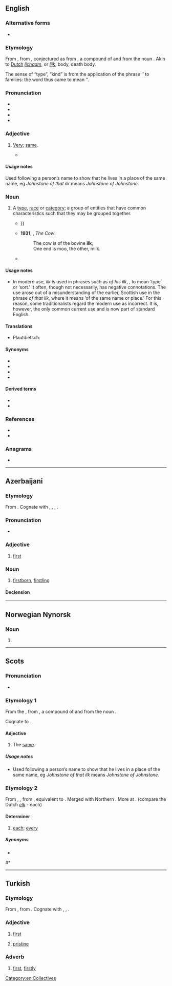 {{also|Ilk}}
==English==
{{was wotd|2006|June|8}}

===Alternative forms===
* {{l|en|ilke}}

===Etymology===
From {{der|en|enm|ilke}}, from {{der|en|ang|ilca|}}, conjectured as from {{der|en|gem-pro|*ilīkaz}}, a compound of {{m|gem-pro|*iz}} and {{m|gem-pro|*-līkaz}} from the noun {{m|gem-pro|*līką||body}}. Akin to [[Dutch]] ''[[lichaam]]'', or ''[[lijk]]'', body, death body.

The sense of “type”, “kind” is from the application of the phrase ‘{{m|en|of that ilk}}’ to families: the word thus came to mean ‘{{m|en|family}}’.

===Pronunciation===
* {{IPA|en|/ɪlk/}}
* {{audio|en|en-us-ilk.ogg|Audio (US)}}
* {{audio|en|en-au-ilk.ogg|Audio (AU)}}
* {{rhymes|en|ɪlk}}

===Adjective===
{{en-adj|-}}

# {{lb|en|Scotland|and|Northern England}} [[very|Very]]; [[same]].
#* {{RQ:Spenser Faerie Queene|1|4|passage=By semblaunt, was that '''ilke''' image}}

====Usage notes====
Used following a person’s name to show that he lives in a place of the same name, eg ''Johnstone of that ilk'' means ''Johnstone of Johnstone''.

===Noun===
{{en-noun}}

# A [[type]], [[race]] or [[category]]; a group of entities that have common characteristics such that they may be grouped together.
#* {{RQ:Sinclair Jungle|chapter=25|passage="Hinkydink” or “Bathhouse John,” or others of that '''ilk''', were proprietors of the most notorious dives in Chicago{{...}}}}
#* '''1931''', {{w|Ogden Nash}}, ''The Cow'':
#*: The cow is of the bovine '''ilk''';
#*: One end is moo, the other, milk.
#* {{quote-journal|en|author=Robbie Collin|title=Grimsby review: ' Sacha Baron Cohen's vital, venomous action movie'|work={{w|The Daily Telegraph}} (London)|date=23 February 2016|passage=On the surface, the film is a globe-trotting gross-out caper in which Nobby, who's from a hellish version of the titular Lincolnshire town ("twinned with Chernobyl"), is reunited with his long-lost brother Sebastian (Mark Strong), who has become a spy for the British secret services. That makes him a servant of the powers-that-be that have no time for Nobby and his scrounging '''ilk'''. }}

====Usage notes====
* In modern use, ''ilk'' is used in phrases such as ''of his ilk'', {{m|en|of that ilk}}, to mean ‘type’ or ‘sort.’ It often, though not necessarily, has negative connotations. The use arose out of a misunderstanding of the earlier, Scottish use in the phrase ''of that ilk'', where it means ‘of the same name or place.’ For this reason, some traditionalists regard the modern use as incorrect. It is, however, the only common current use and is now part of standard English.

====Translations====
{{trans-top|type, race, or category}}
* Plautdietsch: {{t|pdt|Sort|f}}
{{trans-mid}}
{{trans-bottom}}

====Synonyms====
* {{l|en|kind}}
* {{l|en|likes}}
* {{l|en|sort}}
* {{l|en|type}}

====Derived terms====
* {{l|en|of that ilk}}
* {{l|en|thilk}}

===References===
* {{R:NOAD 2005}}
* {{R:Online Etymology Dictionary}}

===Anagrams===
* {{anagrams|en|a=ikl|Kil}}

[[Category:en:Collectives]]

----

==Azerbaijani==

===Etymology===
From {{inh|az|trk-pro|*il(i)k|t=before; early; first}}. Cognate with {{cog|otk|𐰃𐰠𐰚|tr=ilk|t=first}}, {{cog|xqa|اِلْكْ|tr=ilk|t=first, firstly}}, {{cog|tr|ilk}}, {{cog|cv|ӗлӗк|t=before, in old times; ago}}.

===Pronunciation===
* {{IPA|az|[ilk]}}

===Adjective===
{{head|az|adjective}}

# [[first]]
#: {{uxi|az|'''ilk''' [[sevgi]]/[[məhəbbət]]|'''first''' love}}

===Noun===
{{az-noun|i|lər}}

# [[firstborn]], [[firstling]]

====Declension====
{{az-latin-noun-decl|c|i}}

----

==Norwegian Nynorsk==

===Noun===
{{nn-noun-m1}}

# {{alt form|nn|nocap=1|ilke}}

----

==Scots==

===Pronunciation===
* {{IPA|sco|/ɪlk/}}

===Etymology 1===
From the {{der|sco|ang|īlca}}, from {{der|sco|gem-pro|*ilīkaz}}, a compound of {{m|gem-pro|*iz}} and {{m|gem-pro|*-līkaz}} from the noun {{m|gem-pro|*līką||body}}.

Cognate to {{cog|en|ilk}}.

====Adjective====
{{sco-adj|-}}

# The [[same]].

=====Usage notes=====
* Used following a person’s name to show that he lives in a place of the same name, eg ''Johnstone of that ilk'' means ''Johnstone of Johnstone''.

===Etymology 2===
From {{der|sco|enm|ylk}}, {{m|enm|iwilk}}, from {{der|sco|ang|ġehwylc||each, every}}, equivalent to {{prefix|sco|y|which}}. Merged with Northern {{der|sco|ang|ylc||each}}. More at {{l|en|each}}. (compare the Dutch ''[[elk]]'' - each)

====Determiner====
{{sco-det}}

# {{lb|sco|archaic|of two or more}} [[each|each]]; [[every]]

=====Synonyms=====
* {{l|sco|ilka}}
#* {{quote-book|1=sco|year=1786|author={{w|Robert Burns}}|title=A Winter Night|chapter=|url=|page=|text='''Ilk''' happing bird, - wee, helpless thing!}}

----

==Turkish==

===Etymology===
From {{inh|tr|ota|الك|tr=ilk|t=first, firstly, in the first place}}, from {{inh|tr|trk-pro|*ilk|t=first}}. Cognate with {{cog|otk|𐰃𐰠𐰚|tr=ilk|t=first}}, {{cog|xqa|اِلْكْ|tr=ilk|t=first, firstly}}, {{cog|ba|элек|t=before, earlier, ago}}.

===Adjective===
{{tr-adj}}

# [[first]]
#: {{syn|tr|birinci|baştaki}}
#: {{ant|tr|son}}
# [[pristine]] {{gloss|pertaining to the earliest state of something}}

===Adverb===
{{tr-adv}}

# [[first]], [[firstly]]
#: {{syn|tr|önce|ilkin}}